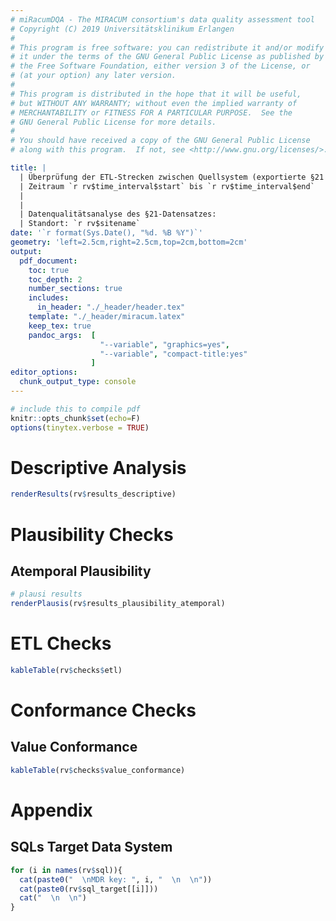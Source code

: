 ```yaml
---
# miRacumDQA - The MIRACUM consortium's data quality assessment tool
# Copyright (C) 2019 Universitätsklinikum Erlangen
#
# This program is free software: you can redistribute it and/or modify
# it under the terms of the GNU General Public License as published by
# the Free Software Foundation, either version 3 of the License, or
# (at your option) any later version.
#
# This program is distributed in the hope that it will be useful,
# but WITHOUT ANY WARRANTY; without even the implied warranty of
# MERCHANTABILITY or FITNESS FOR A PARTICULAR PURPOSE.  See the
# GNU General Public License for more details.
#
# You should have received a copy of the GNU General Public License
# along with this program.  If not, see <http://www.gnu.org/licenses/>.

title: |
  | Überprüfung der ETL-Strecken zwischen Quellsystem (exportierte §21 Rohdaten) und Zielsystem (`r rv$db_target` Forschungsdatenrepository) 
  | Zeitraum `r rv$time_interval$start` bis `r rv$time_interval$end` 
  | 
  | 
  | Datenqualitätsanalyse des §21-Datensatzes: 
  | Standort: `r rv$sitename` 
date: '`r format(Sys.Date(), "%d. %B %Y")`' 
geometry: 'left=2.5cm,right=2.5cm,top=2cm,bottom=2cm' 
output: 
  pdf_document:
    toc: true
    toc_depth: 2
    number_sections: true
    includes:
      in_header: "./_header/header.tex"
    template: "./_header/miracum.latex"
    keep_tex: true
    pandoc_args:  [
                    "--variable", "graphics=yes",
                    "--variable", "compact-title:yes"
                  ]
editor_options:
  chunk_output_type: console
---
```


```r
# include this to compile pdf
knitr::opts_chunk$set(echo=F)
options(tinytex.verbose = TRUE)
```

\newpage

# Descriptive Analysis

```r
renderResults(rv$results_descriptive)
```

# Plausibility Checks

## Atemporal Plausibility 

```r
# plausi results
renderPlausis(rv$results_plausibility_atemporal)
```

# ETL Checks

```r
kableTable(rv$checks$etl)
```

# Conformance Checks

## Value Conformance

```r
kableTable(rv$checks$value_conformance)
```

\newpage

# Appendix

## SQLs Target Data System  

```r
for (i in names(rv$sql)){
  cat(paste0("  \nMDR key: ", i, "  \n  \n"))
  cat(paste0(rv$sql_target[[i]]))
  cat("  \n  \n")
}
```

